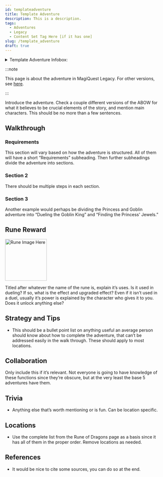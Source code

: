 ```yaml
---
id: templateadventure
title: Template Adventure
description: This is a description.
tags:
  - Adventures
  - Legacy
  - Content Set Tag Here [if it has one]
slug: /template_adventure
draft: true
---
```


<details>
  <summary>Template Adventure Infobox:</summary>
  | Template Adventure |
  | --- |
  | <img src="" alt="Template Adventure Art" width="270" hight="338" title="Template Adventure Art"></img> |

  | General Information |  |
  | --- | --- |
  | Content Set | Wiki Template Pages |
  | Adventure Giver | Character |
  | Reward Giver | Character |
  | Prerequisites | - [Placeholder Rune](/docs/runes/ReplaceMe) <br></br> - [Placeholder Rune](/docs/runes/ReplaceMe) |

  | Rewards |  |  |
  | --- | --- | --- |
  | ***Gold*** | ***XP*** | ***Rune*** |
  | 0 <img src="\img\Gold.webp" alt="Gold Icon" width="24" hight="24" title="Gold Icon"></img> | 0 <img src="\img\XP.webp" alt="XP Icon" width="24" hight="25" title="XP Icon"></img> | [Template Rune](/docs/runes/ReplaceMe) |

  | In Other Versions |  |
  | --- | --- |
  | [MagiQuest Chronicles](https://magiquest.wiki) | [MagiQuest Plus](https://magiquest.wiki) |
</details>

:::note

This page is about the adventure in MagiQuest Legacy. For other versions, see [here](https://magiquest.wiki).

:::

Introduce the adventure. Check a couple different versions of the ABOW for what it believes to be crucial elements of the story, and mention main characters. This should be no more than a few sentences.

## Walkthrough

### Requirements

This section will vary based on how the adventure is structured. All of them will have a short “Requirements” subheading. Then further subheadings divide the adventure into sections.

### Section 2

There should be multiple steps in each section.

### Section 3

Another example would perhaps be dividing the Princess and Goblin adventure into “Dueling the Goblin King” and “Finding the Princess' Jewels.”

## Rune Reward

<img src="" alt="Rune Image Here" width="137" hight="192" title="Image description here"></img>

Titled after whatever the name of the rune is, explain it’s uses. Is it used in dueling? If so, what is the effect and upgraded effect? Even if it isn’t used in a duel, usually it’s power is explained by the character who gives it to you. Does it unlock anything else?

## Strategy and Tips

- This should be a bullet point list on anything useful an average person should know about how to complete the adventure, that can’t be addressed easily in the walk through. These should apply to most locations.

## Collaboration

Only include this if it’s relevant. Not everyone is going to have knowledge of these functions since they’re obscure, but at the very least the base 5 adventures have them.

## Trivia

- Anything else that’s worth mentioning or is fun. Can be location specific.

## Locations

- Use the complete list from the Rune of Dragons page as a basis since it has all of them in the proper order. Remove locations as needed.

## References

- It would be nice to cite some sources, you can do so at the end.
